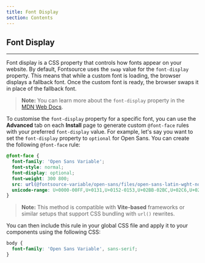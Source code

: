 ```yaml
---
title: Font Display
section: Contents
---
```


## Font Display

---

Font display is a CSS property that controls how fonts appear on your website. By default, Fontsource uses the `swap` value for the `font-display` property. This means that while a custom font is loading, the browser displays a fallback font. Once the custom font is ready, the browser swaps it in place of the fallback font.

> **Note:** You can learn more about the `font-display` property in the [MDN Web Docs](https://developer.mozilla.org/en-US/docs/Web/CSS/@font-face/font-display).

To customise the `font-display` property for a specific font, you can use the **Advanced** tab on each **Install** page to generate custom `@font-face` rules with your preferred `font-display` value. For example, let's say you want to set the `font-display` property to `optional` for Open Sans. You can create the following `@font-face` rule:

```css
@font-face {
  font-family: 'Open Sans Variable';
  font-style: normal;
  font-display: optional;
  font-weight: 300 800;
  src: url(@fontsource-variable/open-sans/files/open-sans-latin-wght-normal.woff2) format('woff2-variations');
  unicode-range: U+0000-00FF,U+0131,U+0152-0153,U+02BB-02BC,U+02C6,U+02DA,U+02DC,U+0304,U+0308,U+0329,U+2000-206F,U+2074,U+20AC,U+2122,U+2191,U+2193,U+2212,U+2215,U+FEFF,U+FFFD;
}
```

> **Note:**  This method is compatible with **Vite-based** frameworks or similar setups that support CSS bundling with `url()` rewrites.

You can then include this rule in your global CSS file and apply it to your components using the following CSS:

```css
body {
  font-family: 'Open Sans Variable', sans-serif;
}
```

